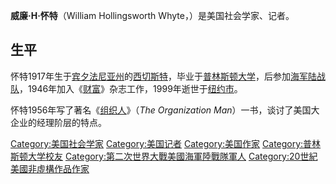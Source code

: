 {{Unreferenced|time=2021-08-21T22:58:59+00:00}}
{{Infobox person
| name        = William Hollingsworth Whyte
| image       = 
| image_size = 
| caption     = 
| birth_date  = {{Birth date|1917|10|1}}
| birth_place = [[西切斯特_(賓夕法尼亞州)|西切斯特]]
| death_date  = {{Death date and age|df=yes|1999|1|12|1917|10|1}} 
| death_place = 纽约
| nationality = 美国
| education   = [[普林斯顿大学|普林斯顿大学]]
| spouse      = 
| known_for   = 
| occupation  = 社会学家、城市学家、作家
| notable works = ''The Organization Man, The Social Life of Small Urban Spaces''
}}
'''威廉·H·怀特'''（William Hollingsworth Whyte，{{bd|1917年||1999年|1月12日|catIdx=W}}）是美国社会学家、记者。

==生平==
怀特1917年生于[[宾夕法尼亚州|宾夕法尼亚州]]的[[西切斯特_(賓夕法尼亞州)|西切斯特]]，毕业于[[普林斯顿大学|普林斯顿大学]]，后参加[[海军陆战队|海军陆战队]]，1946年加入《[[财富_(杂志)|财富]]》杂志工作，1999年逝世于[[纽约市|纽约市]]。

怀特1956年写了著名《[[组织人|组织人]]》（''The Organization Man''）一书，谈讨了美国大企业的经理阶层的特点。

{{Authority control}}
{{DEFAULTSORT:Whyte}}
[[Category:美国社会学家|Category:美国社会学家]]
[[Category:美国记者|Category:美国记者]]
[[Category:美国作家|Category:美国作家]]
[[Category:普林斯顿大学校友|Category:普林斯顿大学校友]]
[[Category:第二次世界大戰美國海軍陸戰隊軍人|Category:第二次世界大戰美國海軍陸戰隊軍人]]
[[Category:20世紀美國非虛構作品作家|Category:20世紀美國非虛構作品作家]]